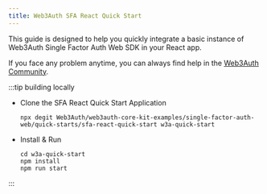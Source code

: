 ```yaml
---
title: Web3Auth SFA React Quick Start
---
```


This guide is designed to help you quickly integrate a basic instance of Web3Auth Single Factor Auth Web SDK in your React app.

If you face any problem anytime, you can always find help in the
[Web3Auth Community](https://web3auth.io/community/c/help-core-kit/core-kit-sfa-web/22).

:::tip building locally

- Clone the SFA React Quick Start Application

  ```shell npm2yarn
  npx degit Web3Auth/web3auth-core-kit-examples/single-factor-auth-web/quick-starts/sfa-react-quick-start w3a-quick-start
  ```

- Install & Run

  ```shell npm2yarn
  cd w3a-quick-start
  npm install
  npm run start
  ```

:::
